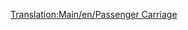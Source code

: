 [[Translation:Main/en/Passenger Carriage]]{{en/-}}{{Template:Trains_Carriages_new|NormalCost=£ 1,447 ($ 2,894)
|Picture= [[File:en/Passengercarriage.png]] [[File:en/Passengercarriagex.png]] [[File:en/Passengercarriagetoyland.png]]
|NormalWeight=25 / 27 t
|NormalCapacity=40 passengers
|MonoCost="
|MonoWeight=25 / 27 t
|MonoCapacity=45 passengers
|MagCost="
|MagWeight=25 / 27 t
|MagCapacity=47 passengers
|Description=Just your typical people carrier. Consists of a light-weight framework with benches inside. On the benches people sit as they fall asleep, read or converse until they reach their destination.
}}